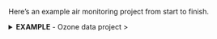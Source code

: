 
Here's an example air monitoring project from start to finish.

<details>
<summary class = "btn_code"> __EXAMPLE__ - Ozone data project > </summary>
<div class="quiz" style="margin-top: 0; background-color: white;">
<p><br>

Imagine we just received 3 years worth of ozone monitoring data to summarize. __Fun!__ Below is an example workflow we might follow using R.

<div class="note" style="padding-top: 12px;">

1. Read the data
1. Simplify columns
1. Plot the data
1. Clean the data
1. View the data closer
1. Summarize the data
1. Save the results
1. __Share__ with friends

</div>

```{r create, include=F, eval=F, echo=F}
library(readxl)
library(tidyverse)

# Prepare example data
aqs <- read_excel("../data/2014_AQS_FondduLac.xlsx") %>%
       mutate(Date = as.Date(Date))

met <- read_csv("../data/COQ 2014 Processed MET -ASOS.csv") %>% 
       mutate(Date = as.Date(paste(Year, Month, Day, sep = "-")),
              Month = as.numeric(Month),
              Hour = as.numeric(Hour)) %>% 
       group_by(Date, Month, Day, Hour) %>% 
       summarize(TEMP_F = mean(TempF, na.rm = T))

aqs <- left_join(aqs, met)

aqs <- filter(aqs, Parameter == 88101, !is.na(TEMP_F))

aqs <- rename(aqs, OZONE = Conc, YEAR = Year, SITE = site_catid) %>%
       rowwise() %>%
       mutate(YEAR = 2017 - sample(-1:1, 1),
              Date = as.Date(paste(YEAR, Month, Day, sep = "-")))

aqs <- aqs %>%
       select(SITE, Date, Hour, OZONE, TEMP_F, everything()) %>%
       filter(Month > 3, Month < 11) %>% 
       group_by(SITE, Date) %>%
       mutate(OZONE  = max(OZONE, na.rm = T),
              TEMP_F = max(TEMP_F, na.rm = T)) %>% 
       slice(1)

aqs$UNITS <- "PPB"

aqs$UNITS[6] <- "PPM"
aqs$OZONE[6] <- aqs$OZONE[6] / 1000

write_csv(aqs, "../data/OZONE_samples_demo.csv")
```

### 0. Start a new project {-}

We'll name this project: `"2019_Ozone"`


### 1. Read the data {-}
```{r data, message=F, warning=F}
library(readr)

# Read a file from the web
air_data <- read_csv("https://itep-r.netlify.com/data/OZONE_samples_demo.csv")
```

```{r tbl, echo=F}
library(knitr)
library(dplyr)

air_data %>% sample_n(5) %>% select(SITE, Date, OZONE, TEMP_F) %>% kable()
```


### 2. Simplify column names {-}
```{r clean-names, message=F, fig.width=12, fig.height=4}
library(janitor)

# Capital letters and spaces make things more difficult
# Let's clean them out
air_data <- clean_names(air_data)
```


### 3. Plot the data {-}
```{r view, message=F, fig.width=12, fig.height=4}
library(ggplot2)

ggplot(air_data, aes(x = temp_f, y = ozone)) + 
    geom_point(alpha = 0.2) +
    geom_smooth(method = "lm")
```


### 4. Clean the data {-}
```{r clean, eval=T}
library(dplyr)

# Drop values out of range
air_data <- air_data %>% filter(ozone > 0, temp_f < 199) 

# Convert all samples to PPB
air_data <- air_data %>% 
            mutate(OZONE = ifelse(units == "PPM", ozone * 1000, 
                                  ozone)) 
```


### 5. View the data __closer__ {-}
```{r, fig.width=12, fig.height=4}
ggplot(air_data, aes(x = temp_f, y = ozone)) + 
    geom_point(alpha = 0.2, size = 3) +
    geom_smooth(method = "lm") + 
    facet_wrap(~site) +
    labs(title = "Ozone increases with temperature", 
         subtitle = "Observations from 2015-2017")
```


### 6. Summarize the data {-}
```{r summary}
air_data <- air_data %>% 
            group_by(site, year) %>% 
            summarize(avg_ozone = mean(ozone) %>% round(2),
                      avg_temp  = mean(temp_f) %>% round(2))
```


```{r, echo=F}
air_data %>% kable()
```


###  7. Save the results {-}

__Save the final data table__
```{r save-csv, eval=F}
air_data %>% write_csv("results/2015-17_ozone_summary.csv")
```

<br>

__Save the site plot to PDF__
```{r save-pdf, eval=F}
ggsave("results/2015-2017 - Ozone vs Temp.pdf")
```


### 8. Share with friends {-}

<a href = "https://github.com/dKvale/ex__OZONE__Project">
![](../images/github_example_ozone.png){style="width: 95%;"}
</a>

<div class="well">
Having an exact record of what you did can be great documentation for yourself and others. It's also handy when you want to repeat the same analysis on new data. Then you only need to copy the script, update the read data line, and push run to get a whole new set of fancy charts.
</div>

</p></div></details>

<br>
